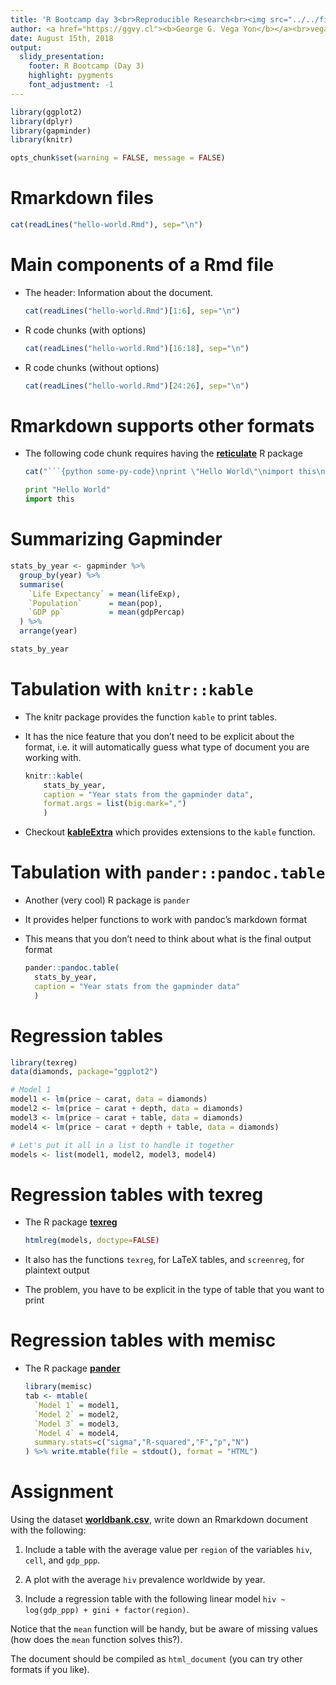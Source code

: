 ```yaml
---
title: 'R Bootcamp day 3<br>Reproducible Research<br><img src="../../fig/trojan-rlogo.svg" style="width:250px;">'
author: <a href="https://ggvy.cl"><b>George G. Vega Yon</b></a><br>vegayon@usc.edu<br><br>University of Southern California<br>Department of Preventive Medicine
date: August 15th, 2018
output: 
  slidy_presentation:
    footer: R Bootcamp (Day 3)
    highlight: pygments
    font_adjustment: -1
---
```


```r
library(ggplot2)
library(dplyr)
library(gapminder)
library(knitr)

opts_chunk$set(warning = FALSE, message = FALSE)
```

# Rmarkdown files

```r
cat(readLines("hello-world.Rmd"), sep="\n")
```

# Main components of a Rmd file

*   The header: Information about the document.
    
    ```r
    cat(readLines("hello-world.Rmd")[1:6], sep="\n")
    ```

*   R code chunks (with options)
    
    ```r
    cat(readLines("hello-world.Rmd")[16:18], sep="\n")
    ```

*   R code chunks (without options)

    ```r
    cat(readLines("hello-world.Rmd")[24:26], sep="\n")
    ```
    
# Rmarkdown supports other formats

*   The following code chunk requires having the [**reticulate**](https://cran.r-project.org/package=reticulate) R package
    
    ```r
    cat("```{python some-py-code}\nprint \"Hello World\"\nimport this\n```\n")
    ```
        
    
    ```python
    print "Hello World"
    import this
    ```


# Summarizing Gapminder

```r
stats_by_year <- gapminder %>%
  group_by(year) %>%
  summarise(
    `Life Expectancy` = mean(lifeExp),
    `Population`      = mean(pop),
    `GDP pp`          = mean(gdpPercap)
  ) %>%
  arrange(year)

stats_by_year
```


# Tabulation with `knitr::kable`

*   The knitr package provides the function `kable` to print tables.

*   It has the nice feature that you don't need to be explicit about the format,
    i.e. it will automatically guess what type of document you are working with.

    ```r
    knitr::kable(
        stats_by_year,
        caption = "Year stats from the gapminder data",
        format.args = list(big.mark=",")
        )
    ```

*   Checkout [**kableExtra**](https://cran.r-project.org/package=kableExtra) which
    provides extensions to the `kable` function.

# Tabulation with `pander::pandoc.table`

*   Another (very cool) R package is `pander`

*   It provides helper functions to work with pandoc's markdown format

*   This means that you don't need to think about what is the final output
    format
    
    ```r
    pander::pandoc.table(
      stats_by_year, 
      caption = "Year stats from the gapminder data"
      )
    ```


# Regression tables

```r
library(texreg)
data(diamonds, package="ggplot2")

# Model 1
model1 <- lm(price ~ carat, data = diamonds)
model2 <- lm(price ~ carat + depth, data = diamonds)
model3 <- lm(price ~ carat + table, data = diamonds)
model4 <- lm(price ~ carat + depth + table, data = diamonds)

# Let's put it all in a list to handle it together
models <- list(model1, model2, model3, model4)
```

# Regression tables with texreg

*   The R package [**texreg**](https://cran.r-project.org/package=texreg){target="_blank"}
    
    ```r
    htmlreg(models, doctype=FALSE)
    ```

*   It also has the functions `texreg`, for LaTeX tables, and `screenreg`, for plaintext output

*   The problem, you have to be explicit in the type of table that you want to print

# Regression tables with memisc

*   The R package [**pander**](https://cran.r-project.org/package=pander){target="_blank"}

    ```r
    library(memisc)
    tab <- mtable(
      `Model 1` = model1,
      `Model 2` = model2,
      `Model 3` = model3,
      `Model 4` = model4,
      summary.stats=c("sigma","R-squared","F","p","N")
    ) %>% write.mtable(file = stdout(), format = "HTML")
    ```

# Assignment

Using the dataset [**worldbank.csv**](worldbank.csv){target="_blank"}, write 
down an Rmarkdown document with the following:

1.  Include a table with the average value per `region` of the variables
    `hiv`, `cell`, and `gdp_ppp`.

2.  A plot with the average `hiv` prevalence worldwide by year.
    
3.  Include a regression table with the following linear model
    `hiv ~ log(gdp_ppp) + gini + factor(region)`.
 
Notice that the `mean` function will be handy, but be aware of missing values
(how does the `mean` function solves this?).

The document should be compiled as `html_document` (you can try other formats
if you like).
